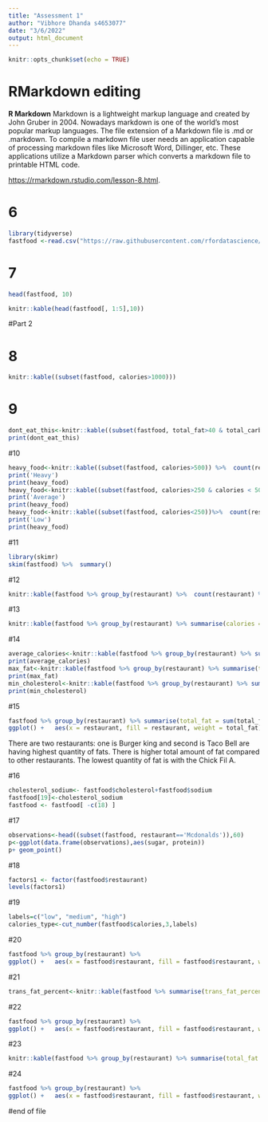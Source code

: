 ```yaml
---
title: "Assessment 1"
author: "Vibhore Dhanda s4653077"
date: "3/6/2022"
output: html_document
---
```


```r
knitr::opts_chunk$set(echo = TRUE)
```

# RMarkdown editing


**R Markdown** Markdown is a lightweight markup language and created by John Gruber in 2004. Nowadays markdown is one of the world’s most popular markup languages. The file extension of a Markdown file is .md or .markdown. To compile a markdown file user needs an application capable of processing markdown files like Microsoft Word, Dillinger, etc. These applications utilize a Markdown parser which converts a markdown file to printable HTML code. 

<https://rmarkdown.rstudio.com/lesson-8.html>.

# 6

```r
library(tidyverse)
fastfood <-read.csv("https://raw.githubusercontent.com/rfordatascience/tidytuesday/master/data/2018/2018-09-04/fastfood_calories.csv")
```
# 7
 
```r

head(fastfood, 10) 

knitr::kable(head(fastfood[, 1:5],10))

```

#Part 2

# 8
 
```r

knitr::kable((subset(fastfood, calories>1000)))

```

# 9
 
```r
dont_eat_this<-knitr::kable((subset(fastfood, total_fat>40 & total_carb>80)))
print(dont_eat_this)
```

#10
```r
heavy_food<-knitr::kable((subset(fastfood, calories>500)) %>%  count(restaurant)) 
print('Heavy')
print(heavy_food)
heavy_food<-knitr::kable((subset(fastfood, calories>250 & calories < 500))%>%  count(restaurant)) 
print('Average')
print(heavy_food)
heavy_food<-knitr::kable((subset(fastfood, calories<250))%>%  count(restaurant)) 
print('Low')
print(heavy_food)
```

#11

```r
library(skimr)
skim(fastfood) %>%  summary() 
```

#12
```r
knitr::kable(fastfood %>% group_by(restaurant) %>%  count(restaurant) %>% arrange(desc(n)))
```

#13
```r
knitr::kable(fastfood %>% group_by(restaurant) %>% summarise(calories = mean(calories)))
```

#14
```r
average_calories<-knitr::kable(fastfood %>% group_by(restaurant) %>% summarise(calories = mean(calories)))
print(average_calories)
max_fat<-knitr::kable(fastfood %>% group_by(restaurant) %>% summarise(total_fat =max(total_fat)))
print(max_fat)
min_cholesterol<-knitr::kable(fastfood %>% group_by(restaurant) %>% summarise(cholesterol= min(cholesterol)))
print(min_cholesterol)
```
#15
```r
fastfood %>% group_by(restaurant) %>% summarise(total_fat = sum(total_fat)) %>%    
ggplot() +   aes(x = restaurant, fill = restaurant, weight = total_fat) +   geom_bar() +   scale_fill_hue() +   labs(x = "Restaurant_Type", y = "Total fats", title = "Chart", subtitle = " Fat with respect to Restaurant", caption = "Total Fat with respect to each Restaurant", fill = "Legend")  
```
<p>There are two restaurants: one is Burger king and second is Taco Bell are having highest quantity of fats. There is higher total amount of fat compared to other restaurants. The lowest quantity of fat is with the Chick Fil A. </p>

#16
```r
cholesterol_sodium<- fastfood$cholesterol+fastfood$sodium
fastfood[19]<-cholesterol_sodium
fastfood <- fastfood[ -c(18) ]
```

#17
```r
observations<-head((subset(fastfood, restaurant=='Mcdonalds')),60)
p<-ggplot(data.frame(observations),aes(sugar, protein)) 
p+ geom_point()
```
#18
```r
factors1 <- factor(fastfood$restaurant)
levels(factors1)
```
#19
```r
labels=c("low", "medium", "high")
calories_type<-cut_number(fastfood$calories,3,labels)
```
#20
```r
fastfood %>% group_by(restaurant) %>%    
ggplot() +   aes(x = fastfood$restaurant, fill = fastfood$restaurant, weight = calories) +   geom_bar() +   scale_fill_hue() +   labs(x = "Restaurants Type", y = "Calories Type", title = "Calories/ Restaurant", subtitle = "Calories per Restaurant", caption = "Graph for Calories per Restaurant", fill = "Legend")  
```
#21

```r
trans_fat_percent<-knitr::kable(fastfood %>% summarise(trans_fat_percent =trans_fat/total_fat*100 ))
```
#22

```r
fastfood %>% group_by(restaurant) %>%    
ggplot() +   aes(x = fastfood$restaurant, fill = fastfood$restaurant, weight = trans_fat) +   geom_bar() +   scale_fill_hue() +   labs(x = "Restaurant", y = "trans_fat", title = "Trans fat per restaurant", subtitle = "trans_fat/Restaurant", caption = "trans_fat/Restaurant", fill = "Legend") 
```
#23
```r
knitr::kable(fastfood %>% group_by(restaurant) %>% summarise(total_fat = mean(total_fat)))
```
#24
```r
fastfood %>% group_by(restaurant) %>%    
ggplot() +   aes(x = fastfood$restaurant, fill = fastfood$restaurant, weight = total_fat) +   geom_bar() +   scale_fill_hue() +   labs(x = "Restaurant", y = "total_fat", title = "total fat per restaurant", subtitle = "total_fat/Restaurant", caption = "total_fat/Restaurant", fill = "Legend") 
```
#end of file






